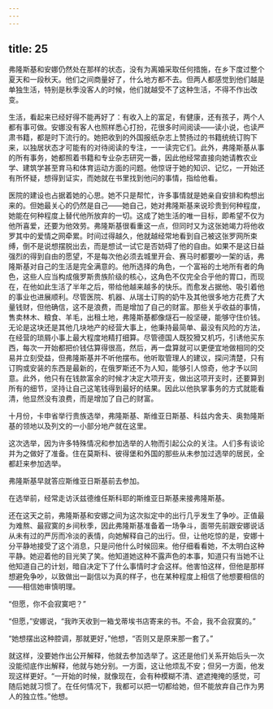 ```yaml
---
---
---
```

title: 25
---




弗隆斯基和安娜仍然处在那样的状态，没有为离婚采取任何措施，在乡下度过整个夏天和一段秋天。他们之间商量好了，什么地方都不去。但两人都感觉到他们越是单独生活，特别是秋季没客人的时候，他们就越受不了这种生活，不得不作出改变。

生活，看起来已经好得不能再好了：有收入上的富足，有健康，还有孩子，两个人都有事可做。安娜没有客人也照样悉心打扮，花很多时间阅读——读小说，也读严肃书籍，都是时下流行的。她把收到的外国报纸杂志上赞扬过的书籍统统订购下来，以独居状态才可能有的对待阅读的专注，一一读完它们。此外，弗隆斯基从事的所有事务，她都照着书籍和专业杂志研究一番，因此他经常直接向她请教农业学、建筑学甚至育马和体育运动方面的问题。他惊讶于她的知识、记忆，一开始还有所怀疑，想得到证实，而她就在书里找到他问的事情，指给他看。

医院的建设也占据着她的心思。她不只是帮忙，许多事情就是她亲自安排和构想出来的。但她最关心的仍然是自己——她自己，她对弗隆斯基来说珍贵到何种程度，她能在何种程度上替代他所放弃的一切。这成了她生活的唯一目标，即希望不仅为他所喜爱，还要为他效劳。弗隆斯基很看重这一点，但同时又为这张她竭力将他收罗其中的爱情之网牵累。时间过得越久，他就越经常地看到自己被这张罗网所束缚，倒不是说想摆脱出去，而是想试一试它是否妨碍了他的自由。如果不是这日益强烈的得到自由的愿望，不是每次他必须去城里开会、赛马时都要吵一架的话，弗隆斯基对自己的生活是完全满意的。他所选择的角色，一个富裕的土地所有者的角色，这些人应当构成俄罗斯贵族阶级的核心，这角色不仅完全合乎他的胃口，而现在，在他如此生活了半年之后，带给他越来越多的快乐。而愈发占据他、吸引着他的事业也进展顺利。尽管医院、机器、从瑞士订购的奶牛及其他很多地方花费了大量钱财，但他确信，这不是浪费，而是增加了自己的财富。那些关乎收益的事情，售卖林木、粮食、羊毛，出租土地，弗隆斯基都像燧石一般坚硬，能够守住价钱。无论是这块还是其他几块地产的经营大事上，他秉持最简单、最没有风险的方法，在经营的琐屑小事上最大程度地精打细算。尽管德国人既狡猾又机巧，引诱他买东西，每次一开始都把价钱估算得很高，然后，再一盘算就可以更便宜地做相同的交易并立刻受益，但弗隆斯基并不听他摆布。他听取管理人的建议，探问清楚，只有订购或安装的东西是最新的，在俄罗斯还不为人知，能够引人惊奇，他才予以同意。此外，他只有在钱款富余的时候才决定大项开支，做出这项开支时，还要算到所有的细节，坚持让自己这笔钱得到最好的结果。因此以他执掌事务的方式就能看清，他显然没有浪费，而是增加了自己的财富。

十月份，卡申省举行贵族选举，弗隆斯基、斯维亚日斯基、科兹内舍夫、奥勃隆斯基的领地以及列文的一小部分地产就在这里。

这次选举，因为许多特殊情况和参加选举的人物而引起公众的关注。人们多有谈论并为之做好了准备。住在莫斯科、彼得堡和外国的那些从未参加过选举的居民，全都赶来参加选举。

弗隆斯基早就答应斯维亚日斯基前去参加。

在选举前，经常走访沃兹德维任斯科耶的斯维亚日斯基来接弗隆斯基。

还在这天之前，弗隆斯基和安娜之间为这次拟定中的出行几乎发生了争吵。正值最为难熬、最寂寞的乡间秋季，因此弗隆斯基准备着一场争斗，面带先前跟安娜说话从未有过的严厉而冷淡的表情，向她解释自己的出行。但，让他吃惊的是，安娜十分平静地接受了这个消息，只是问他什么时候回来。他仔细看看她，不太明白这种平静。她迎着他的目光笑了笑。他知道她这种不露声色的本事，知道只有当她不让他知道自己的计划，暗自决定下了什么事情时才会这样。他害怕这样，但他是那样想避免争吵，以致做出一副信以为真的样子，也在某种程度上相信了他想要相信的——相信她审慎明理。

“但愿，你不会寂寞吧？”

“但愿，”安娜说，“我昨天收到一箱戈蒂埃书店寄来的书。不会，我不会寂寞的。”

“她想摆出这种腔调，那就更好，”他想，“否则又是原来那一套了。”

就这样，没要她作出公开解释，他就去参加选举了。这还是他们关系开始后头一次没能彻底作出解释，他就与她分别。一方面，这让他烦乱不安；但另一方面，他发现这样更好。“一开始的时候，就像现在，会有种模糊不清、遮遮掩掩的感觉，可随后她就习惯了。在任何情况下，我都可以把一切都给她，但不能放弃自己作为男人的独立性。”他想。